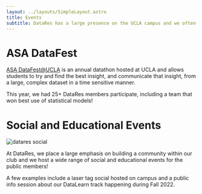 ---
layout: ../layouts/SimpleLayout.astro
title: Events
subtitle: DataRes has a large presence on the UCLA campus and we often host or participate in events open to the wider campus community
---

# ASA DataFest
[ASA DataFest@UCLA](http://datafest.stat.ucla.edu/) is an annual datathon hosted at UCLA and allows students to try and find the best insight, and communicate that insight, from a large, complex dataset in a time sensitive manner.

This year, we had 25+ DataRes members participate, including a team that won best use of statistical models!

# Social and Educational Events

<Image src={social} alt="datares social" />

At DataRes, we place a large emphasis on building a community within our club and we host a wide range of social and educational events for the public members!

A few examples include a laser tag social hosted on campus and a public info session about our DataLearn track happening during Fall 2022.
